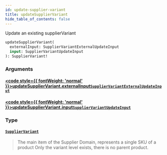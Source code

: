 ```yaml
---
id: update-supplier-variant
title: updateSupplierVariant
hide_table_of_contents: false
---
```








Update an existing supplierVariant

```graphql
updateSupplierVariant(
  externalInput: SupplierVariantExternalUpdateInput
  input: SupplierVariantUpdateInput
): SupplierVariant!
```


### Arguments

#### [<code style={{ fontWeight: 'normal' }}>updateSupplierVariant.<b>externalInput</b></code>](#)<Bullet />[`SupplierVariantExternalUpdateInput`](/supply/api/graphql-admin/reference/inputs/supplier-variant-external-update-input) <Badge class="secondary" text="input"/>
> 
> 

#### [<code style={{ fontWeight: 'normal' }}>updateSupplierVariant.<b>input</b></code>](#)<Bullet />[`SupplierVariantUpdateInput`](/supply/api/graphql-admin/reference/inputs/supplier-variant-update-input) <Badge class="secondary" text="input"/>
> 
> 

### Type

#### [`SupplierVariant`](/supply/api/graphql-admin/reference/objects/supplier-variant) <Badge class="secondary" text="object"/>
> The main item of the Supplier Domain, represents a single SKU of a product
Only the variant level exists, there is no parent product.
> 






